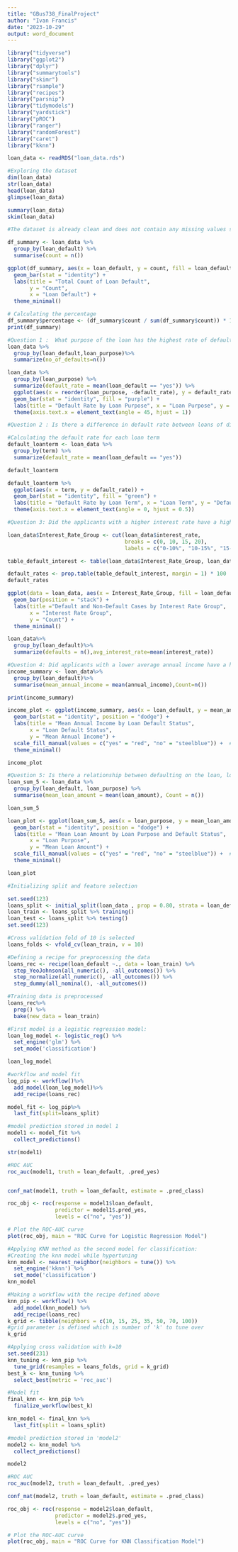 ---
title: "GBus738_FinalProject"
author: "Ivan Francis"
date: "2023-10-29"
output: word_document
---

```{r}
library("tidyverse")
library("ggplot2")
library("dplyr")
library("summarytools")
library("skimr")
library("rsample")
library("recipes")
library("parsnip")
library("tidymodels")
library("yardstick")
library("pROC")
library("ranger")
library("randomForest")
library("caret")
library("kknn")
```

```{r}
loan_data <- readRDS("loan_data.rds")
```

```{r}
#Exploring the dataset
dim(loan_data) 
str(loan_data) 
head(loan_data) 
glimpse(loan_data)

summary(loan_data)
skim(loan_data)
```

```{r}
#The dataset is already clean and does not contain any missing values so we can being Exploring the dataset now.

df_summary <- loan_data %>%
  group_by(loan_default) %>%
  summarise(count = n())

ggplot(df_summary, aes(x = loan_default, y = count, fill = loan_default)) +
  geom_bar(stat = "identity") +
  labs(title = "Total Count of Loan Default",
       y = "Count",
       x = "Loan Default") +
  theme_minimal()

```

```{r}
# Calculating the percentage
df_summary$percentage <- (df_summary$count / sum(df_summary$count)) * 100
print(df_summary)
```

```{r}
#Question 1 :  What purpose of the loan has the highest rate of defaulting ?
loan_data %>% 
  group_by(loan_default,loan_purpose)%>%
  summarize(no_of_defaults=n())
```

```{r}
loan_data %>%
  group_by(loan_purpose) %>%
  summarize(default_rate = mean(loan_default == "yes")) %>%
  ggplot(aes(x = reorder(loan_purpose, -default_rate), y = default_rate)) +
  geom_bar(stat = "identity", fill = "purple") +
  labs(title = "Default Rate by Loan Purpose", x = "Loan Purpose", y = "Default Rate") +
  theme(axis.text.x = element_text(angle = 45, hjust = 1))
```

```{r}
#Question 2 : Is there a difference in default rate between loans of different terms?

#Calculating the default rate for each loan term
default_loanterm <- loan_data %>%
  group_by(term) %>%
  summarize(default_rate = mean(loan_default == "yes"))

default_loanterm

```

```{r}
default_loanterm %>%
  ggplot(aes(x = term, y = default_rate)) +
  geom_bar(stat = "identity", fill = "green") +
  labs(title = "Default Rate by Loan Term", x = "Loan Term", y = "Default Rate") +
  theme(axis.text.x = element_text(angle = 0, hjust = 0.5))
```

```{r}
#Question 3: Did the applicants with a higher interest rate have a higher rate of default?

loan_data$Interest_Rate_Group <- cut(loan_data$interest_rate, 
                                     breaks = c(0, 10, 15, 20), 
                                     labels = c("0-10%", "10-15%", "15-20%"))

table_default_interest <- table(loan_data$Interest_Rate_Group, loan_data$loan_default)
```

```{r}
default_rates <- prop.table(table_default_interest, margin = 1) * 100  # Convert to percentages
default_rates
```

```{r}
ggplot(data = loan_data, aes(x = Interest_Rate_Group, fill = loan_default)) +
  geom_bar(position = "stack") +
  labs(title ="Default and Non-Default Cases by Interest Rate Group",
       x = "Interest Rate Group",
       y = "Count") +
  theme_minimal()
```

```{r}
loan_data%>%
  group_by(loan_default)%>%
  summarize(defaults = n(),avg_interest_rate=mean(interest_rate))
```

```{r}
#Question 4: Did applicants with a lower average annual income have a higher rate of default?
income_summary <- loan_data%>%
  group_by(loan_default)%>%
  summarise(mean_annual_income = mean(annual_income),Count=n())

print(income_summary)

```

```{r}
income_plot <- ggplot(income_summary, aes(x = loan_default, y = mean_annual_income, fill = loan_default)) +
  geom_bar(stat = "identity", position = "dodge") +
  labs(title = "Mean Annual Income by Loan Default Status",
       x = "Loan Default Status",
       y = "Mean Annual Income") +
  scale_fill_manual(values = c("yes" = "red", "no" = "steelblue")) +  # Customize colors
  theme_minimal()

income_plot
```

```{r}
#Question 5: Is there a relationship between defaulting on the loan, loan purpose and loan amount?
loan_sum_5 <- loan_data %>%
  group_by(loan_default, loan_purpose) %>%
  summarise(mean_loan_amount = mean(loan_amount), Count = n())

loan_sum_5
```

```{r}
loan_plot <- ggplot(loan_sum_5, aes(x = loan_purpose, y = mean_loan_amount, fill = loan_default)) +
  geom_bar(stat = "identity", position = "dodge") +
  labs(title = "Mean Loan Amount by Loan Purpose and Default Status",
       x = "Loan Purpose",
       y = "Mean Loan Amount") +
  scale_fill_manual(values = c("yes" = "red", "no" = "steelblue")) +  # Customize colors
  theme_minimal()

loan_plot
```

```{r}
#Initializing split and feature selection 

set.seed(123)
loans_split <- initial_split(loan_data , prop = 0.80, strata = loan_default )
loan_train <- loans_split %>% training()
loan_test <- loans_split %>% testing()
set.seed(123)
```

```{r}
#Cross validation fold of 10 is selected
loans_folds <- vfold_cv(loan_train, v = 10)

#Defining a recipe for preprocessing the data
loans_rec <- recipe(loan_default ~., data = loan_train) %>%
  step_YeoJohnson(all_numeric(), -all_outcomes()) %>%
  step_normalize(all_numeric(), -all_outcomes()) %>%
  step_dummy(all_nominal(), -all_outcomes())

#Training data is preprocessed
loans_rec%>%
  prep() %>%
  bake(new_data = loan_train)
```


```{r}
#First model is a logistic regression model:
loan_log_model <- logistic_reg() %>%
  set_engine('glm') %>%
  set_mode('classification')

loan_log_model
```

```{r}
#workflow and model fit
log_pip <- workflow()%>%
  add_model(loan_log_model)%>%
  add_recipe(loans_rec)

model_fit <- log_pip%>%
  last_fit(split=loans_split)
```

```{r}
#model prediction stored in model 1
model1 <- model_fit %>%
  collect_predictions()

str(model1)
```

```{r}
#ROC AUC 
roc_auc(model1, truth = loan_default, .pred_yes)


conf_mat(model1, truth = loan_default, estimate = .pred_class)

roc_obj <- roc(response = model1$loan_default,
               predictor = model1$.pred_yes,
               levels = c("no", "yes"))

# Plot the ROC-AUC curve
plot(roc_obj, main = "ROC Curve for Logistic Regression Model")
```

```{r}
#Applying KNN method as the second model for classification:
#Creating the knn model while hypertuning
knn_model <- nearest_neighbor(neighbors = tune()) %>%
  set_engine('kknn') %>%
  set_mode('classification')
knn_model
```

```{r}
#Making a workflow with the recipe defined above
knn_pip <- workflow() %>%
  add_model(knn_model) %>%
  add_recipe(loans_rec)
k_grid <- tibble(neighbors = c(10, 15, 25, 35, 50, 70, 100))
#grid parameter is defined which is number of 'k' to tune over
k_grid
```

```{r}
#Applying cross validation with k=10 
set.seed(231)
knn_tuning <- knn_pip %>%
  tune_grid(resamples = loans_folds, grid = k_grid)
best_k <- knn_tuning %>%
  select_best(metric = 'roc_auc')
```

```{r}
#Model fit
final_knn <- knn_pip %>%
  finalize_workflow(best_k)

knn_model <- final_knn %>%
  last_fit(split = loans_split)

#model prediction stored in 'model2'
model2 <- knn_model %>%
  collect_predictions()

model2
```

```{r}
#ROC AUC 
roc_auc(model2, truth = loan_default, .pred_yes)

conf_mat(model2, truth = loan_default, estimate = .pred_class)

roc_obj <- roc(response = model2$loan_default,
               predictor = model2$.pred_yes,
               levels = c("no", "yes"))

# Plot the ROC-AUC curve
plot(roc_obj, main = "ROC Curve for KNN Classification Model")
```



